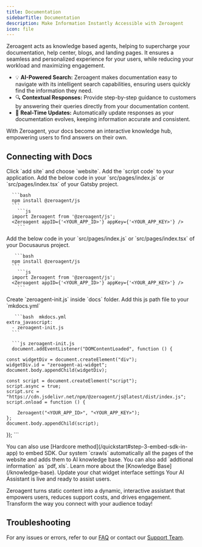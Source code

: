 ```yaml
---
title: Documentation
sidebarTitle: Documentation
description: Make Information Instantly Accessible with Zeroagent
icon: file
---
```


Zeroagent acts as knowledge based agents, helping to supercharge your documentation, help center, blogs, and landing pages. It ensures a seamless and personalized experience for your users, while reducing your workload and maximizing engagement. 

- 💡 **AI-Powered Search:** Zeroagent makes documentation easy to navigate with its intelligent search capabilities, ensuring users quickly find the information they need.
- 🔍 **Contextual Responses:** Provide step-by-step guidance to customers by answering their queries directly from your documentation content.
- 📄 **Real-Time Updates:** Automatically update responses as your documentation evolves, keeping information accurate and consistent.

With Zeroagent, your docs become an interactive knowledge hub, empowering users to find answers on their own.

## Connecting with Docs 

<Steps>
  <Step title="🛠️ Select site">
     Click `add site` and choose `website`. 
  </Step>
  <Step title="🔑 Embed SDK">
    Add the `script code` to your application. 

<AccordionGroup>
  <Accordion title="Gatsby">
    Add the below code in your `src/pages/index.js` or `src/pages/index.tsx` of your Gatsby project.

      ```bash 
      npm install @zeroagent/js
      ```
        ```js 
      import Zeroagent from '@zeroagent/js';
      <Zeroagent appID={'<YOUR_APP_ID>'} appKey={'<YOUR_APP_KEY>'} />
        ``` 
  
  </Accordion>

  <Accordion title="Docusaurus">
    Add the below code in your `src/pages/index.js` or `src/pages/index.tsx` of your Docusaurus project.
   
       ```bash 
      npm install @zeroagent/js
      ```
        ```js 
      import Zeroagent from '@zeroagent/js';
      <Zeroagent appID={'<YOUR_APP_ID>'} appKey={'<YOUR_APP_KEY>'} />
        ``` 
      
  </Accordion>

  <Accordion title="MkDocs">
    Create `zeroagent-init.js` inside `docs` folder. Add this js path file to your `mkdocs.yml`
   
       ```bash  mkdocs.yml
    extra_javascript:
      - zeroagent-init.js
      ```

      ```js zeroagent-init.js
      document.addEventListener("DOMContentLoaded", function () {

    const widgetDiv = document.createElement("div");
    widgetDiv.id = "zeroagent-ai-widget";
    document.body.appendChild(widgetDiv);
  
    const script = document.createElement("script");
    script.async = true;
    script.src = "https://cdn.jsdelivr.net/npm/@zeroagent/js@latest/dist/index.js";
    script.onload = function () {

        Zeroagent("<YOUR_APP_ID>", "<YOUR_APP_KEY>");
    };
    document.body.appendChild(script);
  });
      ``` 
      
  </Accordion>
  
 
</AccordionGroup>

<Info>
You can also use [Hardcore method](/quickstart#step-3-embed-sdk-in-app) to embed SDK.
</Info>
 
  </Step>
  <Step title="🗂️ Knowledge Base"> 
  Our system `crawls` automatically all the pages of the website and adds them to AI knowledge base. You can also add `addtional information` as `pdf, xls`.

   <Note>
    Learn more about the [Knowledge Base](/knowledge-base).
    </Note>

  </Step>

  <Step title="⚙️ Chat Setting"> 
  Update your chat widget interface settings
  </Step>

   <Step title="✅ AI Assistant is Live"> 
  Your AI Assistant is live and ready to assist users.
  </Step>
</Steps>

Zeroagent turns static content into a dynamic, interactive assistant that empowers users, reduces support costs, and drives engagement. Transform the way you connect with your audience today!

## Troubleshooting

For any issues or errors, refer to our [FAQ](/materials/change-logs) or contact our [Support Team](mailto:support@zeroagent.io?subject=Feedback).

